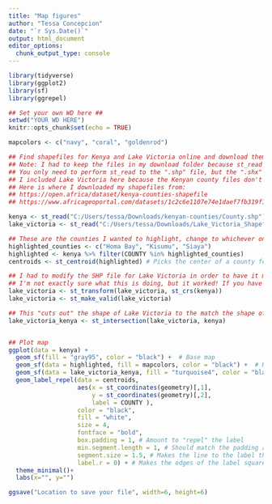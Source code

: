 ```yaml
---
title: "Map figures"
author: "Tessa Concepcion"
date: "`r Sys.Date()`"
output: html_document
editor_options: 
  chunk_output_type: console
---
```


```r

library(tidyverse)
library(ggplot2)
library(sf)
library(ggrepel)

## Set your own WD here ##
setwd("YOUR WD HERE")
knitr::opts_chunk$set(echo = TRUE)

```

```r

mapcolors <- c("navy", "coral", "goldenrod")

## Find shapefiles for Kenya and Lake Victoria online and download them.
## Note: I had to keep the files in my download folder because st_read didn't like any "spaces" in the file path
## You only need to perform st_read to the ".shp" file, but the ".shx" and ".dbf" files should also be in the same folder with the same name
## I included Lake Victoria here because the Kenyan county files don't *take out* the space where Lake Victoria is
## Here is where I downloaded my shapefiles from:
## https://open.africa/dataset/kenya-counties-shapefile
## https://www.africageoportal.com/datasets/1c2c6e1107e74e1daef7fb319f1e3553_0/about

kenya <- st_read("C:/Users/tessa/Downloads/kenyan-counties/County.shp")
lake_victoria <- st_read("C:/Users/tessa/Downloads/Lake_Victoria_Shapefile/Lake_Victoria_Shapefile.shp")

## These are the counties I wanted to highlight, change to whichever ones you'd like ##
highlighted_counties <- c("Homa Bay", "Kisumu", "Siaya")
highlighted <- kenya %>% filter(COUNTY %in% highlighted_counties)
centroids <- st_centroid(highlighted) # Picks the center of a county for the label in the map below

## I had to modify the SHP file for Lake Victoria in order to have it match the outline of the Kenya shapefile
## I'm not exactly sure what this is doing, but it worked! If you have any issues with other shapefiles, ask ChatGPT :)
lake_victoria <- st_transform(lake_victoria, st_crs(kenya))
lake_victoria <- st_make_valid(lake_victoria)

## This "cuts out" the shape of Lake Victoria to the match the shape of Kenya
lake_victoria_kenya <- st_intersection(lake_victoria, kenya)


## Plot map
ggplot(data = kenya) +
  geom_sf(fill = "gray95", color = "black") +  # Base map
  geom_sf(data = highlighted, fill = mapcolors, color = "black") +  # Highlighted counties
  geom_sf(data = lake_victoria_kenya, fill = "turquoise4", color = "black") +  # Lake Victoria overlay
  geom_label_repel(data = centroids, 
                   aes(x = st_coordinates(geometry)[,1], 
                       y = st_coordinates(geometry)[,2], 
                       label = COUNTY ), 
                   color = "black", 
                   fill = "white",
                   size = 4, 
                   fontface = "bold", 
                   box.padding = 1, # Amount to "repel" the label
                   min.segment.length = 1, # Should match the padding above, if you want the line to connect
                   segment.size = 1.5, # Makes the line to the label thicker
                   label.r = 0) + # Makes the edges of the label square
  theme_minimal()+
  labs(x="", y="")

ggsave("Location to save your file", width=6, height=6)

```
